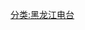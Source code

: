 {{Navbox
|name=大庆市广播电台
|title = [[大庆市]][[广播电台]]
|group1style=background-color:Yellowgreen;
|group1 = FM
|list1  = [[市辖区]]：[[黑龙江新闻广播]] '''90.1/97.3''' &#124; [[大庆经济生活广播]] '''90.5''' &#124; [[大庆长书广播]] '''90.9''' &#124; [[大庆广播百湖之声]] '''91.9''' &#124; [[黑龙江生活广播]] '''92.9''' &#124; [[大庆交通广播]] '''95.0''' &#124; [[大庆新闻广播]] '''97.5''' &#124; [[黑龙江交通广播]] '''99.8''' &#124; [[黑龙江广播97频道]] '''100.8''' &#124; [[中央人民广播电台经济之声]] '''101.8''' &#124; [[中央人民广播电台音乐之声]] '''102.3''' &#124; [[黑龙江都市女性广播]] '''102.9''' &#124; [[中央人民广播电台中国之声]] '''103.9''' &#124; [[大庆音乐广播]] '''106.8'''<br/>[[肇州县]]：[[中央人民广播电台中国之声]] '''89.6''' &#124; [[黑龙江新闻广播]] '''94.8''' &#124; [[大庆新闻广播]] '''97.5''' &#124; [[黑龙江朝鲜语广播]]/[[黑龙江广播北大荒之声]] '''98.9''' &#124; [[肇州人民广播电台]] '''102.7'''<br/>[[肇源县]]：[[中央人民广播电台中国之声]] '''89.0/103.7''' &#124; [[黑龙江新闻广播]] '''95.8/107.4''' &#124; [[大庆新闻广播]] '''97.5''' &#124; [[肇源人民广播电台]] '''105.2'''<br/>[[林甸县]]：[[中央人民广播电台中国之声]] '''92.6''' &#124; [[大庆交通广播]] '''97.5''' &#124; [[黑龙江交通广播]] '''99.8''' &#124; [[林甸人民广播电台]] '''107.8'''<br/>[[杜尔伯特蒙古族自治县]]：[[黑龙江新闻广播]] '''88.5''' &#124; [[大庆广播百湖之声]] '''91.9''' &#124; [[大庆新闻广播]] '''97.5''' &#124; [[中央人民广播电台中国之声]] '''98.3''' &#124; [[杜尔伯特人民广播电台]] '''107.3'''
}}<noinclude>

[[分类:黑龙江电台]]
</noinclude>
